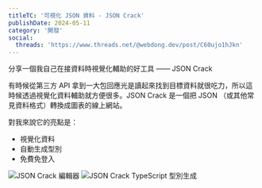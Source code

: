 ```yaml
---
titleTC: '可視化 JSON 資料 - JSON Crack'
publishDate: 2024-05-11
category: '開發'
social:
  threads: 'https://www.threads.net/@webdong.dev/post/C60ujo1hJkn'
---
```


分享一個我自己在接資料時視覺化輔助的好工具 —— JSON Crack

有時候從第三方 API 拿到一大包回應光是讀起來找到目標資料就很吃力，所以這時候透過視覺化資料輔助就方便很多。JSON Crack 是一個把 JSON （或其他常見資料格式）轉換成圖表的線上網站。

對我來說它的亮點是：

- 視覺化資料
- 自動生成型別
- 免費免登入

![JSON Crack 編輯器](./json-crack-editor.webp)
![JSON Crack TypeScript 型別生成](./json-crack-type.webp)
